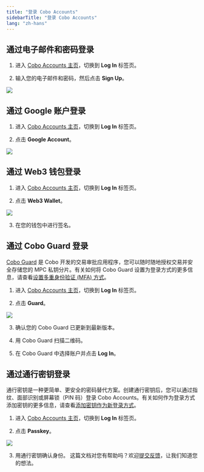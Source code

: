 ```yaml
---
title: "登录 Cobo Accounts"
sidebarTitle: "登录 Cobo Accounts"
lang: "zh-hans"
---
```


## 通过电子邮件和密码登录

1. 进入 [Cobo Accounts 主页](https://accounts.cobo.com/)，切换到 **Log In** 标签页。

2. 输入您的电子邮件和密码，然后点击 **Sign Up**。

<img src="/cn/images/cobo-accounts/-srHe9u4-CKdI4g1oFtV60EcPvltUBmBwoK5ht4oUjZqjrgWOFehBeMAi1LbkhK_nQhCocBtGJ3KQPeRULnFwg5w1-q0OMOg3nrYu3fVPxrL3cIvBC5ZfMFZTDleY0YsDtHRrRGGVyHtLqAnvtDhfns.png" className="screenshot_modal"/>

## 通过 Google 账户登录

1. 进入 [Cobo Accounts 主页](https://accounts.cobo.com/)，切换到 **Log In** 标签页。

2. 点击 **Google Account**。

<img src="/cn/images/cobo-accounts/-srHe9u4-CKdI4g1oFtV60EcPvltUBmBwoK5ht4oUjZqjrgWOFehBeMAi1LbkhK_nQhCocBtGJ3KQPeRULnFwg5w1-q0OMOg3nrYu3fVPxrL3cIvBC5ZfMFZTDleY0YsDtHRrRGGVyHtLqAnvtDhfns.png" className="screenshot_modal"/>

## 通过 Web3 钱包登录

1. 进入 [Cobo Accounts 主页](https://accounts.cobo.com/)，切换到 **Log In** 标签页。

2. 点击 **Web3 Wallet**。

<img src="/cn/images/cobo-accounts/-srHe9u4-CKdI4g1oFtV60EcPvltUBmBwoK5ht4oUjZqjrgWOFehBeMAi1LbkhK_nQhCocBtGJ3KQPeRULnFwg5w1-q0OMOg3nrYu3fVPxrL3cIvBC5ZfMFZTDleY0YsDtHRrRGGVyHtLqAnvtDhfns.png" className="screenshot_modal"/>

3. 在您的钱包中进行签名。

## 通过 Cobo Guard 登录

<Note>[Cobo Guard](/cn/guard/introduction) 是 Cobo 开发的交易审批应用程序，您可以随时随地授权交易并安全存储您的 MPC 私钥分片。有关如何将 Cobo Guard 设置为登录方式的更多信息，请查看[设置多重身份验证 (MFA) 方式](/cn/accounts/set-up-mfa)。</Note>

1. 进入 [Cobo Accounts 主页](https://accounts.cobo.com/)，切换到 **Log In** 标签页。

2. 点击 **Guard**。

<img src="/cn/images/cobo-accounts/-srHe9u4-CKdI4g1oFtV60EcPvltUBmBwoK5ht4oUjZqjrgWOFehBeMAi1LbkhK_nQhCocBtGJ3KQPeRULnFwg5w1-q0OMOg3nrYu3fVPxrL3cIvBC5ZfMFZTDleY0YsDtHRrRGGVyHtLqAnvtDhfns.png" className="screenshot_modal"/>

3. 确认您的 Cobo Guard 已更新到最新版本。

4. 用 Cobo Guard 扫描二维码。

5. 在 Cobo Guard 中选择账户并点击 **Log In**。

## 通过通行密钥登录

<Note>通行密钥是一种更简单、更安全的密码替代方案。创建通行密钥后，您可以通过指纹、面部识别或屏幕锁（PIN 码）登录 Cobo Accounts。有关如何作为登录方式添加密钥的更多信息，请查看[添加密钥作为新登录方式](/cn/accounts/add-passkey-as-login-method)。</Note>

1. 进入 [Cobo Accounts 主页](https://accounts.cobo.com/)，切换到 **Log In** 标签页。

2. 点击 **Passkey**。

<img src="/cn/images/cobo-accounts/-srHe9u4-CKdI4g1oFtV60EcPvltUBmBwoK5ht4oUjZqjrgWOFehBeMAi1LbkhK_nQhCocBtGJ3KQPeRULnFwg5w1-q0OMOg3nrYu3fVPxrL3cIvBC5ZfMFZTDleY0YsDtHRrRGGVyHtLqAnvtDhfns.png" className="screenshot_modal"/>

3. 用通行密钥确认身份。
<Tip>这篇文档对您有帮助吗？欢迎[提交反馈](https://forms.zohopublic.com/cobo/form/DocumentFeedbackForm/formperma/QvLOhxJv1_JMsJ-1dleZ8Itb_7rzN-LtgvsDdxosoVI?referrername=manuals)，让我们知道您的想法。</Tip>